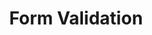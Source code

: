 ---
id: "q_angular_med_003"
questionType: "MULTIPLE_CHOICE"
title: "Form Validation"
description: "Which directive marks a form control as required?"
difficulty: "MEDIUM"
category: "Angular"
options:
  - "ngRequired"
  - "required"
  - "ngValidate"
  - "validate"
correctAnswer: 1
---